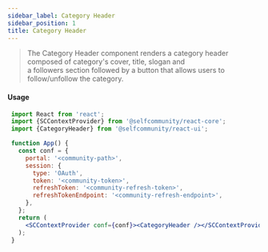 ```yaml
---
sidebar_label: Category Header
sidebar_position: 1
title: Category Header
---
```


> The Category Header component renders a category header composed of category's cover, title, slogan and <br/>
 a followers section followed by a button that allows users to follow/unfollow the category.


<Logged><CategoryHeader/></Logged>

#### Usage

```jsx
 import React from 'react';
 import {SCContextProvider} from '@selfcommunity/react-core';
 import {CategoryHeader} from '@selfcommunity/react-ui';

 function App() {
   const conf = {
     portal: '<community-path>',
     session: {
       type: 'OAuth',
       token: '<community-token>',
       refreshToken: '<community-refresh-token>',
       refreshTokenEndpoint: '<community-refresh-endpoint>',
     },
   };
   return (
     <SCContextProvider conf={conf}><CategoryHeader /></SCContextProvider>
   );
 }
```
